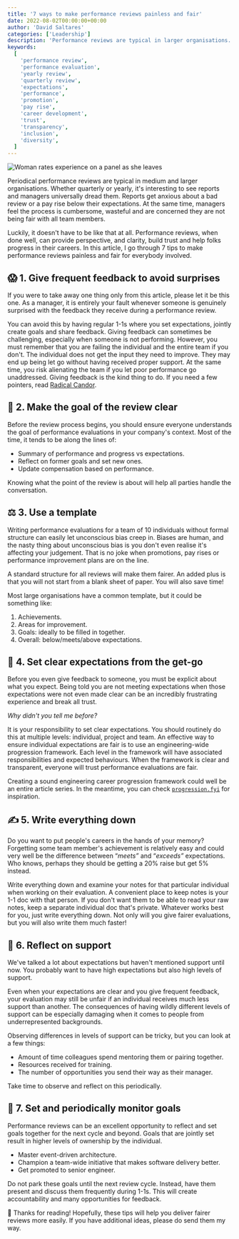 ```yaml
---
title: '7 ways to make performance reviews painless and fair'
date: 2022-08-02T00:00:00+00:00
author: 'David Saltares'
categories: ['Leadership']
description: 'Performance reviews are typical in larger organisations. Reports get anxious about a bad review or a pay rise below their expectations. Managers feel the process is cumbersome, wasteful and are concerned they are not being fair with all team members. In this article, I go through 7 tips to make performance reviews painless and fair for everybody involved.'
keywords:
  [
    'performance review',
    'performance evaluation',
    'yearly review',
    'quarterly review',
    'expectations',
    'performance',
    'promotion',
    'pay rise',
    'career development',
    'trust',
    'transparency',
    'inclusion',
    'diversity',
  ]
---
```


![Woman rates experience on a panel as she leaves](/img/woman-leaves-feedback.webp 'By Celpax on Unsplash')

Periodical performance reviews are typical in medium and larger organisations. Whether quarterly or yearly, it's interesting to see reports and managers universally dread them. Reports get anxious about a bad review or a pay rise below their expectations. At the same time, managers feel the process is cumbersome, wasteful and are concerned they are not being fair with all team members.

Luckily, it doesn't have to be like that at all. Performance reviews, when done well, can provide perspective, and clarity, build trust and help folks progress in their careers. In this article, I go through 7 tips to make performance reviews painless and fair for everybody involved.

## 😱 1. Give frequent feedback to avoid surprises

If you were to take away one thing only from this article, please let it be this one. As a manager, it is entirely your fault whenever someone is genuinely surprised with the feedback they receive during a performance review.

You can avoid this by having regular 1-1s where you set expectations, jointly create goals and share feedback. Giving feedback can sometimes be challenging, especially when someone is not performing. However, you must remember that you are failing the individual and the entire team if you don't. The individual does not get the input they need to improve. They may end up being let go without having received proper support. At the same time, you risk alienating the team if you let poor performance go unaddressed. Giving feedback is the kind thing to do. If you need a few pointers, read [Radical Candor](https://www.radicalcandor.com/).

## 🎯 2. Make the goal of the review clear

Before the review process begins, you should ensure everyone understands the goal of performance evaluations in your company's context. Most of the time, it tends to be along the lines of:

- Summary of performance and progress vs expectations.
- Reflect on former goals and set new ones.
- Update compensation based on performance.

Knowing what the point of the review is about will help all parties handle the conversation.

## ⚖️ 3. Use a template

Writing performance evaluations for a team of 10 individuals without formal structure can easily let unconscious bias creep in. Biases are human, and the nasty thing about unconscious bias is you don't even realise it's affecting your judgement. That is no joke when promotions, pay rises or performance improvement plans are on the line.

A standard structure for all reviews will make them fairer. An added plus is that you will not start from a blank sheet of paper. You will also save time!

Most large organisations have a common template, but it could be something like:

1. Achievements.
2. Areas for improvement.
3. Goals: ideally to be filled in together.
4. Overall: below/meets/above expectations.

## 🔮 4. Set clear expectations from the get-go

Before you even give feedback to someone, you must be explicit about what you expect. Being told you are not meeting expectations when those expectations were not even made clear can be an incredibly frustrating experience and break all trust.

_Why didn't you tell me before?_

It is your responsibility to set clear expectations. You should routinely do this at multiple levels: individual, project and team. An effective way to ensure individual expectations are fair is to use an engineering-wide progression framework. Each level in the framework will have associated responsibilities and expected behaviours. When the framework is clear and transparent, everyone will trust performance evaluations are fair.

Creating a sound engineering career progression framework could well be an entire article series. In the meantime, you can check [`progression.fyi`](http://progression.fyi) for inspiration.

## ✍️ 5. Write everything down

Do you want to put people's careers in the hands of your memory? Forgetting some team member's achievement is relatively easy and could very well be the difference between “_meets”_ and “_exceeds”_ expectations. Who knows, perhaps they should be getting a 20% raise but get 5% instead.

Write everything down and examine your notes for that particular individual when working on their evaluation. A convenient place to keep notes is your 1-1 doc with that person. If you don't want them to be able to read your raw notes, keep a separate individual doc that's private. Whatever works best for you, just write everything down. Not only will you give fairer evaluations, but you will also write them much faster!

## 🤗 6. Reflect on support

We've talked a lot about expectations but haven't mentioned support until now. You probably want to have high expectations but also high levels of support.

Even when your expectations are clear and you give frequent feedback, your evaluation may still be unfair if an individual receives much less support than another. The consequences of having wildly different levels of support can be especially damaging when it comes to people from underrepresented backgrounds.

Observing differences in levels of support can be tricky, but you can look at a few things:

- Amount of time colleagues spend mentoring them or pairing together.
- Resources received for training.
- The number of opportunities you send their way as their manager.

Take time to observe and reflect on this periodically.

## 🏁 7. Set and periodically monitor goals

Performance reviews can be an excellent opportunity to reflect and set goals together for the next cycle and beyond. Goals that are jointly set result in higher levels of ownership by the individual.

- Master event-driven architecture.
- Champion a team-wide initiative that makes software delivery better.
- Get promoted to senior engineer.

Do not park these goals until the next review cycle. Instead, have them present and discuss them frequently during 1-1s. This will create accountability and many opportunities for feedback.

🙌 Thanks for reading! Hopefully, these tips will help you deliver fairer reviews more easily. If you have additional ideas, please do send them my way.
